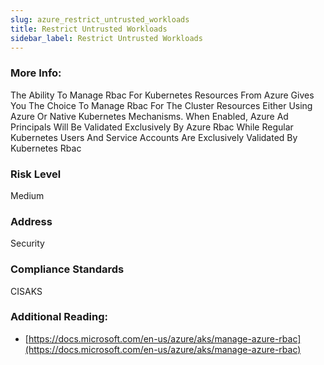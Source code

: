 ```yaml
---
slug: azure_restrict_untrusted_workloads
title: Restrict Untrusted Workloads
sidebar_label: Restrict Untrusted Workloads
---
```


### More Info:

The Ability To Manage Rbac For Kubernetes Resources From Azure Gives You The Choice To Manage Rbac For The Cluster Resources Either Using Azure Or Native Kubernetes Mechanisms. When Enabled, Azure Ad Principals Will Be Validated Exclusively By Azure Rbac While Regular Kubernetes Users And Service Accounts Are Exclusively Validated By Kubernetes Rbac

### Risk Level

Medium

### Address

Security

### Compliance Standards

CISAKS

### Additional Reading:

- [https://docs.microsoft.com/en-us/azure/aks/manage-azure-rbac](https://docs.microsoft.com/en-us/azure/aks/manage-azure-rbac) 

